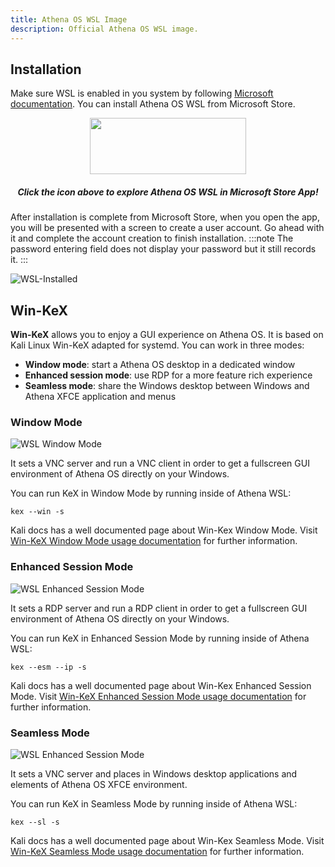 ```yaml
---
title: Athena OS WSL Image
description: Official Athena OS WSL image.
---
```


## Installation

Make sure WSL is enabled in you system by following [Microsoft documentation](https://learn.microsoft.com/en-us/windows/wsl/install). You can install Athena OS WSL from Microsoft Store.

<p align="center">
  <a href="https://apps.microsoft.com/store/detail/athena-os/9N1M7Q4F1KQF?hl=en-us&gl=us"><img src="https://upload.wikimedia.org/wikipedia/commons/f/f7/Get_it_from_Microsoft_Badge.svg" width="250" height="90" /></a>
</p>
<h5 align="center">
Click the icon above to explore Athena OS WSL in Microsoft Store App!
</h5>

After installation is complete from Microsoft Store, when you open the app, you will be presented with a screen to create a user account. Go ahead with it and complete the account creation to finish installation.
:::note
The password entering field does not display your password but it still records it.
:::

![WSL-Installed](https://user-images.githubusercontent.com/83867734/226213006-fdedffa1-1ea2-466e-bd08-cdab423e68a2.png)

## Win-KeX

**Win-KeX** allows you to enjoy a GUI experience on Athena OS. It is based on Kali Linux Win-KeX adapted for systemd. You can work in three modes:
* **Window mode**: start a Athena OS desktop in a dedicated window
* **Enhanced session mode**: use RDP for a more feature rich experience
* **Seamless mode**: share the Windows desktop between Windows and Athena XFCE application and menus

### Window Mode

![WSL Window Mode](@assets/images/WSL-VNC.png)

It sets a VNC server and run a VNC client in order to get a fullscreen GUI environment of Athena OS directly on your Windows.

You can run KeX in Window Mode by running inside of Athena WSL:
```
kex --win -s
```

Kali docs has a well documented page about Win-Kex Window Mode. Visit [Win-KeX Window Mode usage documentation](https://www.kali.org/docs/wsl/win-kex-win/) for further information.

### Enhanced Session Mode

![WSL Enhanced Session Mode](@assets/images/WSL-RDP.png)

It sets a RDP server and run a RDP client in order to get a fullscreen GUI environment of Athena OS directly on your Windows.

You can run KeX in Enhanced Session Mode by running inside of Athena WSL:
```
kex --esm --ip -s
```

Kali docs has a well documented page about Win-Kex Enhanced Session Mode. Visit [Win-KeX Enhanced Session Mode usage documentation](https://www.kali.org/docs/wsl/win-kex-esm/) for further information.

### Seamless Mode

![WSL Enhanced Session Mode](@assets/images/WSL-Seamless.png)

It sets a VNC server and places in Windows desktop applications and elements of Athena OS XFCE environment.

You can run KeX in Seamless Mode by running inside of Athena WSL:
```
kex --sl -s
```

Kali docs has a well documented page about Win-Kex Seamless Mode. Visit [Win-KeX Seamless Mode usage documentation](https://www.kali.org/docs/wsl/win-kex-sl/) for further information.

<ImageComponent />
